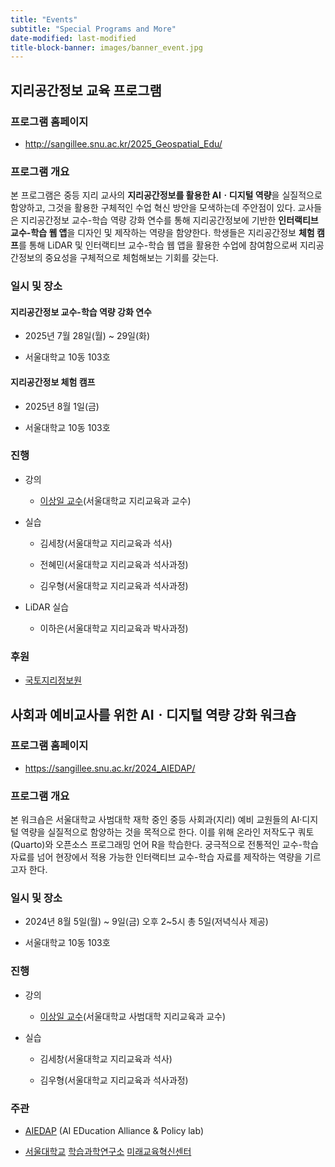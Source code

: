 ```yaml
---
title: "Events"
subtitle: "Special Programs and More"
date-modified: last-modified
title-block-banner: images/banner_event.jpg
---
```


## 지리공간정보 교육 프로그램

### 프로그램 홈페이지

-   <http://sangillee.snu.ac.kr/2025_Geospatial_Edu/>

### 프로그램 개요

본 프로그램은 중등 지리 교사의 **지리공간정보를 활용한 AIㆍ디지털 역량**을 실질적으로 함양하고, 그것을 활용한 구체적인 수업 혁신 방안을 모색하는데 주안점이 있다. 교사들은 지리공간정보 교수-학습 역량 강화 연수를 통해 지리공간정보에 기반한 **인터랙티브 교수-학습 웹 앱**을 디자인 및 제작하는 역량을 함양한다. 학생들은 지리공간정보 **체험 캠프**를 통해 LiDAR 및 인터랙티브 교수-학습 웹 앱을 활용한 수업에 참여함으로써 지리공간정보의 중요성을 구체적으로 체험해보는 기회를 갖는다.

### 일시 및 장소

#### 지리공간정보 교수-학습 역량 강화 연수

-   2025년 7월 28일(월) \~ 29일(화)

-   서울대학교 10동 103호

#### 지리공간정보 체험 캠프

-   2025년 8월 1일(금)

-   서울대학교 10동 103호

### **진행**

-   강의

    -   [이상일 교수](https://sangillee.snu.ac.kr/)(서울대학교 지리교육과 교수)

-   실습

    -   김세창(서울대학교 지리교육과 석사)

    -   전혜민(서울대학교 지리교육과 석사과정)

    -   김우형(서울대학교 지리교육과 석사과정)

-   LiDAR 실습

    -   이하은(서울대학교 지리교육과 박사과정)

### 후원

-   [국토지리정보원](https://www.ngii.go.kr/)

## 사회과 예비교사를 위한 AIㆍ디지털 역량 강화 워크숍

### 프로그램 홈페이지

-   <https://sangillee.snu.ac.kr/2024_AIEDAP/>

### 프로그램 개요

본 워크숍은 서울대학교 사범대학 재학 중인 중등 사회과(지리) 예비 교원들의 AI·디지털 역량을 실질적으로 함양하는 것을 목적으로 한다. 이를 위해 온라인 저작도구 쿼토(Quarto)와 오픈소스 프로그래밍 언어 R을 학습한다. 궁극적으로 전통적인 교수-학습 자료를 넘어 현장에서 적용 가능한 인터랙티브 교수-학습 자료를 제작하는 역량을 기르고자 한다.

### 일시 및 장소

-   2024년 8월 5일(월) \~ 9일(금) 오후 2\~5시 총 5일(저녁식사 제공)

-   서울대학교 10동 103호

### **진행**

-   강의

    -   [이상일 교수](https://sangillee.snu.ac.kr/)(서울대학교 사범대학 지리교육과 교수)

-   실습

    -   김세창(서울대학교 지리교육과 석사)

    -   김우형(서울대학교 지리교육과 석사과정)

### 주관

-   [AIEDAP](https://aiedap.or.kr/) (AI EDucation Alliance & Policy lab)

-   [서울대학교](https://www.snu.ac.kr/) [학습과학연구소](https://ls.snu.ac.kr/) [미래교육혁신센터](https://ls.snu.ac.kr/sub_center/center4.php)
